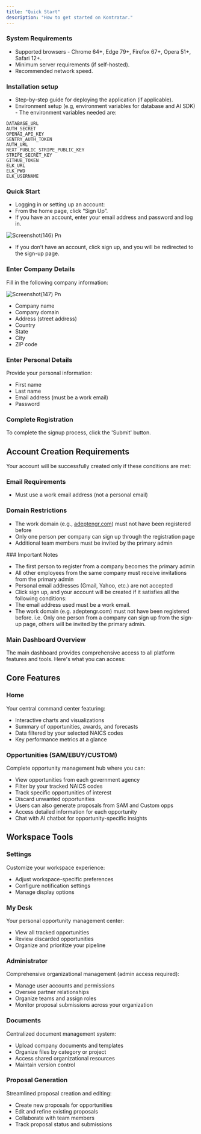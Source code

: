 ```yaml
---
title: "Quick Start"
description: "How to get started on Kontratar."
---
```


### System Requirements

- Supported browsers - Chrome 64\+, Edge 79\+, Firefox 67\+, Opera 51\+, Safari 12\+.
- Minimum server requirements (if self-hosted).
- Recommended network speed.

### Installation setup

- Step-by-step guide for deploying the application (if applicable).
- Environment setup (e.g, environment variables for database and AI SDK) - The environment variables needed are:

```
DATABASE_URL
AUTH_SECRET
OPENAI_API_KEY
SENTRY_AUTH_TOKEN
AUTH_URL
NEXT_PUBLIC_STRIPE_PUBLIC_KEY
STRIPE_SECRET_KEY
GITHUB_TOKEN
ELK_URL
ELK_PWD
ELK_USERNAME
```

### Quick Start

- Logging in or setting up an account:
- From the home page, click “Sign Up”.
- If you have an account, enter your email address and password and log in.

![Screenshot(146) Pn](/images/Screenshot\(146\).png)

- If you don’t have an account, click sign up, and you will be redirected to the sign-up page.

### Enter Company Details

Fill in the following company information:

![Screenshot(147) Pn](/images/Screenshot\(147\).png)

- Company name
- Company domain
- Address (street address)
- Country
- State
- City
- ZIP code

### Enter Personal Details

Provide your personal information:

- First name
- Last name
- Email address (must be a work email)
- Password

### Complete Registration

To complete the signup process, click the 'Submit' button.

## Account Creation Requirements

Your account will be successfully created only if these conditions are met:

### Email Requirements

- Must use a work email address (not a personal email)

### Domain Restrictions

- The work domain (e.g., [adeptengr.com](http://adeptengr.com)) must not have been registered before
- Only one person per company can sign up through the registration page
- Additional team members must be invited by the primary admin

<Note>
  ### Important Notes

  - The first person to register from a company becomes the primary admin
  - All other employees from the same company must receive invitations from the primary admin
  - Personal email addresses (Gmail, Yahoo, etc.) are not accepted
  - Click sign up, and your account will be created if it satisfies all the following conditions:
  - The email address used must be a work email.
  - The work domain (e.g. adeptengr.com) must not have been registered before. i.e. Only one person from a company can sign up from the sign-up page, others will be invited by the primary admin.
</Note>

### Main Dashboard Overview

The main dashboard provides comprehensive access to all platform features and tools. Here's what you can access:

## Core Features

### Home

Your central command center featuring:

- Interactive charts and visualizations
- Summary of opportunities, awards, and forecasts
- Data filtered by your selected NAICS codes
- Key performance metrics at a glance

### Opportunities (SAM/EBUY/CUSTOM)

Complete opportunity management hub where you can:

- View opportunities from each government agency
- Filter by your tracked NAICS codes
- Track specific opportunities of interest
- Discard unwanted opportunities
- Users can also generate proposals from SAM and Custom opps
- Access detailed information for each opportunity
- Chat with AI chatbot for opportunity-specific insights

## Workspace Tools

### Settings

Customize your workspace experience:

- Adjust workspace-specific preferences
- Configure notification settings
- Manage display options

### My Desk

Your personal opportunity management center:

- View all tracked opportunities
- Review discarded opportunities
- Organize and prioritize your pipeline

### Administrator

Comprehensive organizational management (admin access required):

- Manage user accounts and permissions
- Oversee partner relationships
- Organize teams and assign roles
- Monitor proposal submissions across your organization

### Documents

Centralized document management system:

- Upload company documents and templates
- Organize files by category or project
- Access shared organizational resources
- Maintain version control

### Proposal Generation

Streamlined proposal creation and editing:

- Create new proposals for opportunities
- Edit and refine existing proposals
- Collaborate with team members
- Track proposal status and submissions